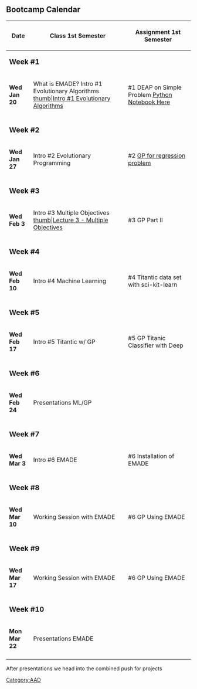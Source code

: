 == Bootcamp Calendar ==
{| class="wikitable"
!Date
!Class
1st Semester
!Assignment
1st Semester
|-
| colspan="3" |'''<big>Week #1</big>'''
|-
|'''Wed Jan 20'''
|What is EMADE?
Intro #1 Evolutionary Algorithms 
[[files/Part 1 (Genetic Algorithm).pptx|thumb|Intro #1 Evolutionary Algorithms]]
|<nowiki>#</nowiki>1 DEAP on Simple Problem [https://github.gatech.edu/emade/emade/blob/master/notebooks/Lab%201%20-%20Genetic%20Algorithms%20with%20DEAP.ipynb Python Notebook Here]
|-
| colspan="3" |
|-
| colspan="3" |'''<big>Week #2</big>'''
|-
|'''Wed Jan 27'''
|Intro #2 Evolutionary Programming 
|#2 [https://github.gatech.edu/emade/emade/blob/master/notebooks/Lab%202%20-%20Genetic%20Programming%20and%20Multi-Objective%20Optimization.ipynb GP for regression problem] 
|-
| colspan="3" |
|-
| colspan="3" |'''<big>Week #3</big>'''
|-
|'''Wed Feb 3'''
|Intro #3 Multiple Objectives  [[files/Lecture 3 - Multiple Objectives.pdf|thumb|Lecture 3 - Multiple Objectives]]
|#3 GP Part II
|-
| colspan="3" |
|-
| colspan="3" |'''<big>Week #4</big>'''
|-
|'''Wed Feb 10'''
|Intro #4 Machine Learning
|#4 Titantic data set with sci-kit-learn
|-
| colspan="3" |
|-
| colspan="3" |'''<big>Week #5</big>'''
|-
|'''Wed Feb 17'''
|Intro #5 Titantic w/ GP
|<nowiki>#</nowiki>5 GP Titanic Classifier with Deep
|-
| colspan="3" |
|-
| colspan="3" |'''<big>Week #6</big>'''
|-
|'''Wed Feb 24'''
|Presentations ML/GP
|
|-
| colspan="3" |
|-
| colspan="3" |'''<big>Week #7</big>'''
|-
|'''Wed Mar 3'''
|Intro #6 EMADE
|#6 Installation of EMADE
|-
| colspan="3" |
|-
| colspan="3" |'''<big>Week #8</big>'''
|-
|'''Wed Mar 10'''
|Working Session with EMADE
|#6 GP Using EMADE
|-
| colspan="3" |
|-
| colspan="3" |'''<big>Week #9</big>'''
|-
|'''Wed Mar 17''' 
|Working Session with EMADE
|#6 GP Using EMADE
|-
| colspan="3" |
|-
| colspan="3" |'''<big>Week #10</big>'''
|-
|'''Mon Mar 22'''
|Presentations EMADE
|
|-
| colspan="3" |
|}

After presentations we head into the combined push for projects

[[Category:AAD]]